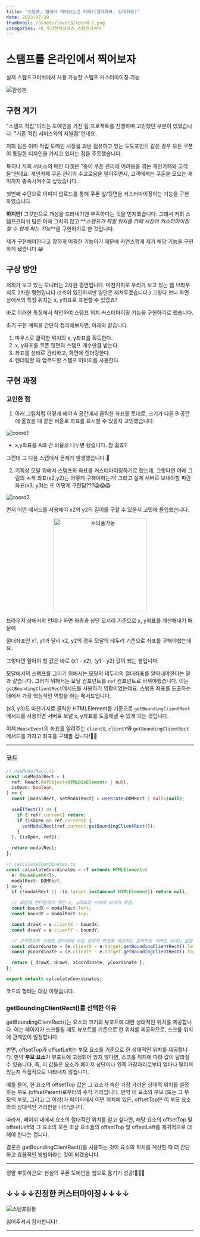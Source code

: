 ```yaml
---
title: '스탬프, 웹에서 찍어보는건 어때?(절대좌표, 상대좌표)'
date: 2023-07-28
thumbnail: /assets/level3/coord-2.png
categories: FE,우아한테크코스,스탬프크러쉬
---
```


# 스탬프를 온라인에서 찍어보자

실제 스탬프크러쉬에서 사용 가능한 스탬프 커스터마이징 기능

![완성본](/assets/level3/coupon-custom.gif)

## 구현 계기

"스탬프 적립"이라는 도메인을 가진 팀 프로젝트를 진행하며 고민했던 부분이 있었습니다. "기존 적립 서비스와의 차별점"인데요.

저희 팀은 이미 적립 도메인 시장을 과반 점유하고 있는 도도포인트 같은 경우 모든 쿠폰이 통일한 디자인을 가지고 있다는 점을 주목했습니다.

특히나 저희 서비스의 메인 타겟은 "종이 쿠폰 관리에 어려움을 겪는 개인카페와 고객들"인데요. 개인카페 쿠폰 관리의 수고로움을 덜어주면서, 고객에게는 쿠폰을 모으는 재미까지 충족시켜주고 싶었습니다.

첫번째 수단으로 이미지 업로드를 통해 쿠폰 앞/뒷면을 커스터마이징하는 기능을 구현하였습니다.

**하지만!** 그것만으로 개성을 드러내기엔 부족하다는 것을 인지했습니다. 그래서 저희 스탬프크러쉬 팀은 이에 그치지 않고 **_스탬프가 찍힐 위치를 카페 사장이 커스터마이징할 수 있게 하는 기능_**을 구현하기로 한 것입니다.

제가 구현해야한다고 강하게 어필한 기능이기 때문에 자연스럽게 제가 해당 기능을 구현하게 됐습니다.😁

## 구상 방안

저희가 보고 있는 모니터는 2차원 평면입니다. 마찬가지로 우리가 보고 있는 웹 브라우저도 2차원 평면입니다.(z축이 있긴하지만 일단은 제쳐두겠습니다.) 그렇다 보니 화면 상에서의 특정 위치는 x, y좌표로 표현할 수 있겠죠?

바로 이러한 특징에서 착안하여 스탬프 위치 커스터마이징 기능을 구현하기로 했습니다.

초기 구현 계획을 간단히 정리해보자면, 아래와 같습니다.

1.  마우스로 클릭한 위치의 x, y좌표를 획득한다.
2.  x, y좌표를 쿠폰 뒷면의 스탬프 개수만큼 받는다.
3.  좌표를 상태로 관리하고, 화면에 렌더링한다.
4.  렌더링할 때 업로드한 스탬프 이미지를 사용한다.

## 구현 과정

### 고민한 점

1.  아래 그림처럼 어떻게 해야 A 공간에서 클릭한 좌표를 토대로, 크기가 다른 B 공간에 옮겼을 때 같은 비율로 좌표를 표시할 수 있을지 고민했습니다.

![coord1](/assets/level3/coord-1.png)

- x,y좌표를 A:B 간 비율로 나누면 됐습니다. 참 쉽죠?

그런데 그 다음 스탭에서 문제가 발생했습니다.🤨

2.  기획상 모달 위에서 스탬프의 좌표를 커스터마이징하기로 했는데, 그렇다면 아래 그림의 녹색 좌표(x2,y2)는 어떻게 구해야하는가! 그리고 실제 서버로 보내야할 파란 좌표(x3, y3)는 또 어떻게 구한담???😱😱😱

![coord2](/assets/level3/coord-2.png)

먼저 어떤 메서드를 사용해야 x2와 y2의 길이를 구할 수 있을지 고민에 돌입했습니다.

<div align="center">
  <img src="/assets/level3/두뇌풀가동.jpeg" width="250" alt="두뇌풀가동" />
</div>

브라우저 상에서의 언제나 화면 좌측과 상단 모서리 기준으로 x, y좌표를 계산해내기 때문에

절대좌표인 x1, y1과 달리 x2, y2의 경우 모달의 테두리 기준으로 좌표를 구해야했는데요.

그렇다면 알아야 할 값은 바로 (x1 - x2), (y1 - y2) 값이 되는 셈입니다.

모달에서의 스탬프를 그리기 위해서는 모달의 테두리의 절대좌표를 알아내야한다는 말과 같습니다. 그러기 위해서는 모달 컴포넌트를 `ref` 컴포넌트로 바꿔야했습니다. 이는 `getBoundingClientRect`메서드를 사용하기 위함이었는데요. 스탬프 좌표를 도출하는 데에서 가장 핵심적인 역할을 하는 메서드입니다.

(x3, y3)도 마찬가지로 클릭한 HTMLElement를 기준으로 `getBoundingClientRect`메서드를 사용하면 서버로 보낼 x, y좌표를 도출해낼 수 있게 되는 것입니다.

이제 `MouseEvent`의 좌표를 알려주는 `clientX`, `clientY`와 `getBoundingClientRect` 메서드를 가지고 좌표를 구해볼 겁니다!👊👊

---

### 코드

```ts
// useModalRect.ts
const useModalRect = (
  ref: React.RefObject<HTMLDivElement> | null,
  isOpen: boolean,
) => {
  const [modalRect, setModalRect] = useState<DOMRect | null>(null);

  useEffect(() => {
    if (!ref?.current) return;
    if (isOpen && ref.current) {
      setModalRect(ref.current.getBoundingClientRect());
    }
  }, [isOpen, ref]);

  return modalRect;
};
```

```ts
// calculateCoordinates.ts
const calculateCoordinates = <T extends HTMLElement>(
  e: MouseEvent<T>,
  modalRect: DOMRect,
) => {
  if (!modalRect || !(e.target instanceof HTMLElement)) return null;

  // 모달에 렌더링하기 위한 x, y좌표로 서버에 보내지 않음.
  const boundX = modalRect.left;
  const boundY = modalRect.top;

  const drawX = e.clientX - boundX;
  const drawY = e.clientY - boundY;

  // 고객모드의 스탬프 렌더링에 쓰일 상대적 좌표를 계산하는 로직으로 서버로 보내는 값을 계산.
  const xCoordinate = (e.clientX - e.target.getBoundingClientRect().left) / 2;
  const yCoordinate = (e.clientY - e.target.getBoundingClientRect().top) / 2;

  return { drawX, drawY, xCoordinate, yCoordinate };
};

export default calculateCoordinates;
```

코드의 형태는 대강 이렇습니다.

### getBoundingClientRect()를 선택한 이유

getBoundingClientRect()는 요소의 크기와 뷰포트에 대한 상대적인 위치를 제공합니다. 이는 페이지가 스크롤될 때도 뷰포트를 기준으로 한 위치를 제공하므로, 스크롤 위치에 관계없이 일정합니다.

반면, offsetTop과 offsetLeft는 부모 요소를 기준으로 한 상대적인 위치를 제공합니다. 만약 **부모 요소**가 뷰포트에 고정되어 있지 않다면, 스크롤 위치에 따라 값이 달라질 수 있습니다. 즉, 이 값들은 요소가 페이지 상단이나 왼쪽 가장자리로부터 얼마나 떨어져 있는지 직접적으로 나타내지 않습니다.

예를 들어, 한 요소의 offsetTop 값은 그 요소가 속한 가장 가까운 상대적 위치를 설정하는 부모 (offsetParent)로부터의 수직 거리입니다. 만약 이 요소의 부모 (또는 그 부모의 부모, 그리고 그 이상)가 페이지에서 어떤 위치에 있든, offsetTop은 이 부모 요소와의 상대적인 거리만을 나타냅니다.

따라서, 페이지 내에서 요소의 절대적인 위치를 알고 싶다면, 해당 요소의 offsetTop 및 offsetLeft와 그 요소의 모든 조상 요소들의 offsetTop 및 offsetLeft를 재귀적으로 더해야 한다는 겁니다.

결론은 getBoundingClientRect()를 사용하는 것이 요소의 위치를 계산할 때 더 간단하고 효율적인 방법이라는 것이 되겠습니다.

---

정말 뿌듯하군요! 현실의 쿠폰 도메인을 웹으로 옮기기 성공!👏👏👏

## ↓↓↓↓진정한 커스터마이징↓↓↓↓

![스탬프팡팡](/assets/level3/스탬프팡팡.gif)

읽어주셔서 감사합니다!

---
